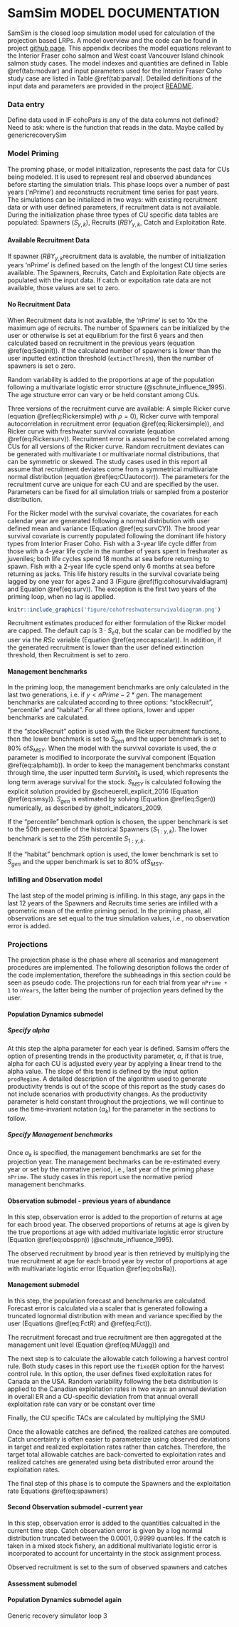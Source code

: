 <!-- The following code should appear at the beginning of the first appendix.
After that, all subsequent sections will be turned into appendices. -->


# SamSim MODEL DOCUMENTATION {#app:third-appendix}

SamSim is the closed loop simulation model used for calculation of the projection based LRPs. A model overview and the code can be found in project [github page](https://github.com/Pacific-salmon-assess/samSim/tree/LRP). This appendix decribes the model equations relevant to the Interior Fraser coho salmon and West coast Vancouver Island chinook salmon study cases. The model indexes and quantities are defined in Table \@ref(tab:modvar) and input parameters used for the Interior Fraser Coho study case are listed in Table \@ref(tab:parval). Detailed definitions of the input data and parameters are provided in the project [README](https://github.com/Pacific-salmon-assess/samSim/tree/LRP#readme). 



\begin{table}[ht]
\caption{List of samSim model indexes and variables.}
\begin{tabular}{ll}
\hline
Notation & definition \\ 
\hline
$y$ & year \\ 
$j$ & age \\
$k$ & Conservation Unit (CU)\\
$S_{y,k}$ & Spawners \\
$RY_{y,k}$ & Calendar Year Recruits \\
$Ra_{y,k,j}$ & Age specific brood year Recruits \\
$R_{y,k}$ & Total brood year Recruits \\
$C_{y,k}$ & Catch \\
$ER_{y,k}$ & Exploitation rate \\
$\alpha_{k}$ & Ricker productivity parameter\\
$\beta_{k}$ & Ricker carrying capacity inverse\\ 
$\sigma_{k}$ & Recruitment model standard deviation\\
$w_{y,k}$ & Recruitment deviations\\
$ppn_{y,k,j}$ & true proportions returns at age\\
$obsppn_{y,k,j}$ & observed proportions returns at age\\
$FctRY_{y,k}$ & Calendar year Recruits forecast\\
$Fct_{y,k}$ & Forecast scaler\\
$RYMU_{y,k}$ & Calendar year recruitment aggregated by management unit \\
$FctRYMU_{y,k}$ & Calendar year recruitment forecast aggregated by management unit \\
\hline
(\#tab:modvar)
\end{tabular}
\end{table}


\begin{table}[ht]
\caption{List of samSim model parameters and values used for the Interior Fraser study case. }
\begin{tabular}{l p{4cm} p{3cm} l}
\hline
Notation & definition & data input name & value \\ 
\hline
$\alpha_{k}$ & Ricker productivity parameter & alpha & mcmc sample\\
$\beta_{k}$ & Ricker carrying capacity inverse & beta & mcmc sample\\ 
$\sigma_{k}$ & Recruitment model standard deviation & alpha & mcmc sample\\
$\gamma_{k}$ & Recruitment model standard deviation & alpha & mcmc sample\\
$RSc$ & Scalar used to cap High recruitment values & CapScalar &3\\
$\rho$ & temporal autocorrealtion coefficient & rho & 0\\
$\tau$ & variance parameter for multivariate logistic error around proportions at age\\
$\mu_{Fct}$ & Forecast scaler mean  &meanForecast & NA\\
$\sigma_{Fct}$ & Forecast scaler standard deviation & sdForecast & NA\\
\hline
\end{tabular}
(\#tab:parval)
\end{table}



### Data entry

Define data used in IF cohoPars is any of the data columns not defined?
Need to ask: where is the function that reads in the data. Maybe called by genericrecoverySim


### Model Priming

The proming phase, or model initialization, represents the past data for CUs being modeled. It is used to represent real and observed abundances before starting the simulation trials. This phase loops over a number of past years ('nPrime') and reconstructs recruitment time series for past years. The simulations can be initialized in two ways: with existing recruitment data or with user defined parameters, if recruitment data is not available. During the initialization phase three types of CU specific data tables are populated: Spawners ($S_{y,k}$), Recruits ($RBY_{y,k}$, Catch and Exploitation Rate.  

#### Available Recruitment Data

If spawner  ($RBY_{y,k}$recruitment data is avalable, the number of initialization years 'nPrime' is defined based on the length of the longest CU time series available. The Spawners, Recruits, Catch and Exploitation Rate objects are populated with the input data. If catch or expoitation rate data are not available, those values are set to zero.


#### No Recruitment Data

When Recruitment data is not available, the 'nPrime' is set to 10x the maximum age of recruits. The number of Spawners can be initialized by the user or otherwise is set at equilibrium for the first 6 years and then calculated based on recruitment in the previous years (equation \@ref(eq:Seqinit)). If the calculated number of spawners is lower than the user inputted extinction threshold (`extinctThresh`), then the number of spawners is set o zero. 

\begin{align}
  S_{y<=6,k} &= \frac{\alpha_{k}}{\beta_{k}} \\
  S_{y>6,k} &= RY_{y,k} \cdot (1- ER_{y,k})
  (\#eq:Seqinit)
\end{align}


Random variability is added to the proportions at age of the population following a multivariate logistic error structure (@schnute_influence_1995). The age structure error can vary or be held constant among CUs. 


Three versions of the recruitment curve are available: A simple Ricker curve (equation \@ref(eq:Rickersimple) with $\rho = 0$), Ricker curve with temporal autocorrelation in recruitment error (equation \@ref(eq:Rickersimple)), and Ricker curve with freshwater survival covariate (equation \@ref(eq:Rickersurv)). Recruitment error is assumed to be correlated among CUs for all versions of the Ricker curve.  Random recruitment deviates can be generated with multivariate t or multivariate normal distributions, that can be symmetric or skewed. The study cases used in this report all assume that recruitment deviates come from a symmetrical multivariate normal distribution (equation \@ref(eq:CUautocorr)). The parameters for the recruitment curve are unique for each CU and are specified by the user. Parameters can be fixed for all simulation trials or sampled from a posterior distribution. 

\begin{align}
  R_{y,k} &= S_{y,k} \cdot e^{\alpha{k} - \beta{k} \cdot S_{y,k} + w_{y,k} - \frac{\sigma_{k}^{2}}{2}}\\
  w_{y=1,k} &= 0 * \rho + v_{y,k} \\
  w_{y>1,k} &= w_{y-1,k} * \rho + v_{y,k} 
  (\#eq:Rickersimple)
\end{align}

\begin{align}
  Ra_{y,k,j} &= ppn_{j} \cdot S \cdot e^{\alpha{k} - \beta{k} \cdot S + \gamma_{k} \cdot Surv_{y,j} + w_{y,k} - \frac{\sigma_{k}^{2}}{2}}\\
  R_{y,k} &= \sum^{j}Ra_{y,k,j}
  (\#eq:Rickersurv)
\end{align}

\begin{equation}
  v_{y,k} \sim N(\mu=0,covMat)
  (\#eq:CUautocorr)
\end{equation}


For the Ricker model with the survival covariate, the covariates for each calendar year are generated following a normal distribution with user defined mean and variance (Equation \@ref(eq:survCY)). The brood year survival covariate is currently populated following the dominant life history types from Interior Fraser Coho. Fish with a 3-year life cycle differ from those with a 4-year life cycle in the number of years spent in freshwater as juveniles; both life cycles spend 18 months at sea before returning to spawn. Fish with a 2-year life cycle spend only 6 months at sea before returning as jacks. This life history results in the survival covariate being lagged by one year for ages 2 and 3 (Figure \@ref(fig:cohosurvivaldiagram) and Equation \@ref(eq:surv)). The exception is the first two years of the priming loop, when no lag is applied.
 
\begin{align}
  SurvCY_{y} &\sim N(\mu_{Surv},\sigma_{Surv})
  (\#eq:survCY)
\end{align}

\begin{align}
Surv_{y,j} = 
\begin{cases}
 SurvCY_{y-1} & \text{if } j\leq 3 \\
 SurvCY_{y} & \text{otherwise}
\end{cases}
 (\#eq:surv)
\end{align}


```r
knitr::include_graphics('figure/cohofreshwatersurvivaldiagram.png')
```


Recruitment estimates produced for either formulation of the Ricker model are capped. The default cap is  $3 \cdot S_eq$, but the scalar can be modified by the user via the $RSc$ variable (Equation \@ref(eq:reccapscalar)). In addition, if the generated recruitment is lower than the user defined extinction threshold, then Recruitment is set to zero.  

\begin{align}
  S_{eq} &= \alpha_{k}/\beta_{k}\\
  R_{y,k} &= min(RBY_{y,k} , RSc \cdot \frac{\alpha_{k}}{\beta_{k}})
  (\#eq:reccapscalar)
\end{align}

#### Management benchmarks

In the priming loop, the management benchmarks are only calculated in the last two generations, i.e. if $y<nPrime-2*gen$. The management benchmarks are calculated according to three options: "stockRecruit", "percentile" and "habitat". For all three options, lower and upper benchmarks are calculated.

 If the "stockRecruit" option is used with the Ricker recruitment functions, then the lower benchmark is set to  $S_{gen}$ and the upper benchmark is set to 80\% of$S_{MSY}$. When the model with the survival covariate is used, the $\alpha$ parameter is modified to incorporate the survival component (Equation \@ref(eq:alphamb)). In order to keep the management benchmarks constant through time, the user inputted term $Survinit_{k}$ is used, which represents the long term average survival for the stock. $S_{MSY}$ is calculated following the explicit solution provided by @scheuerell_explicit_2016 (Equation  \@ref(eq:smsy)). $S_{gen}$ is estimated by solving (Equation \@ref(eq:Sgen)) numerically, as described by @holt_indicators_2009. 


\begin{align}
{\alpha_{k}}^\prime &=
\begin{cases}
 \alpha_{k} + \gamma_{k}\cdot log(Survinit_{k}) & \text{ Ricker with survival} \\
  \alpha_{k}  & \text{Simple Ricker}
\end{cases}  
  (\#eq:alphamb)
\end{align}

\begin{align}
  Smsy_{k} &= (1 - lambertW(e^{1-\alpha_{k}}))/\beta_{k}
  (\#eq:smsy)
\end{align}

\begin{align}
  Smsy_{k} &= (1 - lambertW(e^{1-{\alpha_{k}}^\prime}))/\beta_{k}\\
  {\alpha_{k}}^\prime &= \alpha_{k} + \gamma_{k}\cdot log(Survinit_{k})
  (\#eq:smsy)
\end{align}


\begin{align}
  Smsy_{k} &= Sgen_{k} \cdot e^{\alpha_{k}\cdot (1-Sgen_{gen}/\beta_{k})} 
  (\#eq:Sgen)
\end{align}

If the "percentile" benchmark option is chosen, the upper benchmark is set to the 50th percentile of the historical Spawners ($S_{1:y,k}$). The lower benchmark is set to the 25th percentile $S_{1:y,k}$. 

If the "habitat" benchmark option is used, the lower benchmark is set to $S_{gen}$ and the upper benchmark is set to 80\% of$S_{MSY}$.

#### Infilling and Observation model

The last step of  the model priming is infilling. In this stage, any gaps in the last 12 years of the Spawners and Recruits time series are infilled with a geometric mean of the entire priming period.
In the priming phase, all observations are set equal to the true simulation values, i.e., no observation error is added. 



### Projections

The projection phase is the phase where all scenarios and management procedures are implemented. The following description follows the order of the code implementation, therefore the subheadings in this section could be seen as pseudo code. The projections run for each trial from year `nPrime + 1` to `nYears`, the latter being the number of projection years defined by the user. 

#### Population Dynamics submodel

##### Specify alpha

At this step the alpha parameter for each year is defined. Samsim offers the option of presenting trends in the productivity parameter, $\alpha$, if that is true, alpha for each CU is adjusted every year by applying a linear trend to the alpha value. The slope of this trend is defined by the input option `prodRegime`. A detailed description of the algorithm used to generate productivity trends is out of the scope of this report as the study cases do not include scenarios with productivity changes. As the productivity parameter is held constant throughout the projections, we will continue to use the time-invariant notation ($\alpha_{k}$) for the parameter in the sections to follow. 

##### Specify Management benchmarks

Once $\alpha_{k}$ is specified, the management benchmarks are set for the projection year. The management bechmarks can be re-estimated every year or set by the normative period, i.e., last year of the priming phase `nPrime`. The study cases in this report use the normative period management benchmarks.

*\textcolor{red}{CW: what happens if the habitat benchmarks are chosen? - onlu Smsy and sgen were specified here}*
 
#### Observation submodel - previous years of abundance


 In this step, observation error is added to the proportion of returns at age for each brood year. The observed proportions of returns at age is given by the true proportions at age with added multivariate logistic error structure (Equation \@ref(eq:obsppn)) (@schnute_influence_1995). 

<!--
I have questions about this section

1 the error is added inside a if statement, error is only added if obsREc != true rec. I think this statement is here to prevent adding error for years before nPrime. Is that correct?
2 It seems that the age composition error is added again at each round of the loop, i.e. for each y, obsS[y-5:y-1,] is overwritten. If that is true, the observed returns for the past five years change every year? Am I am misunderstanding/missing something? (help!) 

-->

The observed recruitment by brood year is then retrieved by multiplying the true recruitment at age for each brood year by vector of proportions at age with multivariate logistic error (Equation \@ref(eq:obsRa)). 


\begin{align}
  obsppn_{y,k,j} \sim MVlogis(ppn_{y,k,j}, \tau) 
  (\#eq:obsppn)
\end{align}

\begin{align}
  obsRa_{y,k,j} &= R_{y,k,j} \cdot obsppn_{y,k,j}
  (\#eq:obsRa)
\end{align}



#### Management submodel

In this step, the population forecast and benchmarks are calculated. Forecast error is calculated via a scaler that is generated following a truncated lognormal distribution with mean and variance specified by the user (Equations \@ref(eq:FctR) and \@ref(eq:Fct)). 

\begin{align}
  FctRY_{y,k} &= RY_{y,k} \cdot Fct{y,k}
  (\#eq:FctR)
\end{align}

\begin{align}
  Fct_{y,k} \sim logN(\mu_{Fct},\sigma_{Fct},0.0001,0.9999)
  (\#eq:Fct)
\end{align}

The recruitment forecast and true recruitment are then aggregated at the management unit level (Equation \@ref(eq:MUagg)) and 

\begin{align}
  RYMU_{y,MU} &= \sum^{k \in MU} RY_{y,k}\\
  FctRYMU_{y,MU} &= \sum^{k \in MU} FctRY_{y,k}
  (\#eq:MUagg)
\end{align}

The next step is to calculate the allowable catch following a harvest control rule. Both study cases in this report  use the `fixedER` option for the harvest control rule. In this option, the user defines fixed exploitation rates for Canada an the USA. Random variability following the beta distribution is applied to the Canadian exploitation rates in two ways: an annual deviation in overall ER and a CU-specific deviation from that annual overall exploitation rate can vary or be constant over time

\begin{align}
  TAC_{y,k,i} &= ER_{y,k,i} \cdot RYMU_{y,MU}
  (\#eq:tac)
\end{align}




\begin{align}
   CanER_{y,k} &\sim beta(shape_d,shape_e)\\ 
   shape_d &= CanERSMU_{y,k}^2 \cdot (\frac{1-CanERSMU_{y,k}}{\sigma_{canER}^{2}}-\frac{1}{CanERSMU_{y,k}})\\
   shape_e &= shape_d \cdot \frac{1}{CanERSMU_{y,k}-1}\\
   \sigma_{canER}&=CVER \cdot CanERSMU_{y,k}
  (\#eq:CanER)
\end{align}


\begin{align}
   CanERSMU_{y,k} &\sim beta(shape_a,shape_b)\\ 
   shape_a &= fixcanER^2 \cdot(\frac{1-fixcanER}{\sigma_{canERSMU}^{2}}-\frac{1}{fixcanER})\\
   shape_b &= shape_a \cdot \frac{1}{fixcanER-1}\\
   \sigma_{canERSMU} &= CVERSMU \cdot fixcanER
  (\#eq:CanERSMU)
\end{align}

Finally, the CU specific TACs are calculated by multiplying the SMU  


\begin{align}
  cuppn &= RY_{y,k}/ RYMU_{y,k}
  CanTAC_{y,k} &= CanTAC_{y,k} \cdot cuppn_{y,k}\\  
  (\#eq:tac)
\end{align}

<!--
need to describe everything above into amTAC, Can mixTAC and cansingtac, need to figure out the dimensions of the catch
-->

Once the allowable catches are defined, the realized catches are computed. Catch  uncertainty is often easier to parameterize using observed deviations in target and realized exploitation rates rather than catches. Therefore, the target total allowable catches are back-converted to exploitation rates and realized catches are generated using  beta distributed error around the exploitation rates. 

\begin{align}
  Catch_{y,k} &= tempER * RY_{y,k} \\
  tempER &\sim Beta(location_{k},shape_{k})\\
  location_{k} &=  {TAC_{y,k}}^2 \cdot (\frac{1 - mu}{\sigma_TAC^2} - \frac{1}{TAC_{y,k}})\\
  shape_{k} &= location_{k} \cdot \frac{1}{TAC_{y,k} - 1}
  (\#eq:realcatch)
\end{align}

The final step of this phase is to compute the Spawners and the exploitation rate Equations \@ref(eq:spawners)

\begin{align}
  S_{y,k} &= RY_{y,k} \cdot(1-ER_{y,k}) \\
  ER_{y,k} &= \frac{\sum^i TAC_{y,k,i}}{RY_{y,k}}
  (\#eq:spawners)
\end{align}

#### Second Observation submodel -current year

In this step, observation error is added to the quantities calcualted in the current time step. Catch observation error is given by a log normal distribution truncated between the 0.0001, 0.9999 quantiles. If the catch is taken in a mixed stock fishery, an additional multivariate logistic error is incorporated to
account for uncertainty in the stock assignment process.


\begin{align}
  obsC_{y,k,i} &= C_{y,k,i} \cdot o_{y,k,i}\\
  o_{y,k,i} \sim logN(0,\sigma_{C},0.0001,0.9999)
  (\#eq:obsC)
\end{align}

Observed recruitment is set to the sum of observed spawners and catches
\begin{align}
  obsRY_{y,k} &= \sum^{i}C_{y,k,i} + obsS_{y,k,i}\\
  obsER_{y,k} &= \frac{\sum^{i}C_{y,k,i}}{obsRY_{y,k}}\\
  (\#eq:obsR)
\end{align}


#### Assessment submodel


#### Population Dynamics submodel again


Generic recovery simulator loop 3



